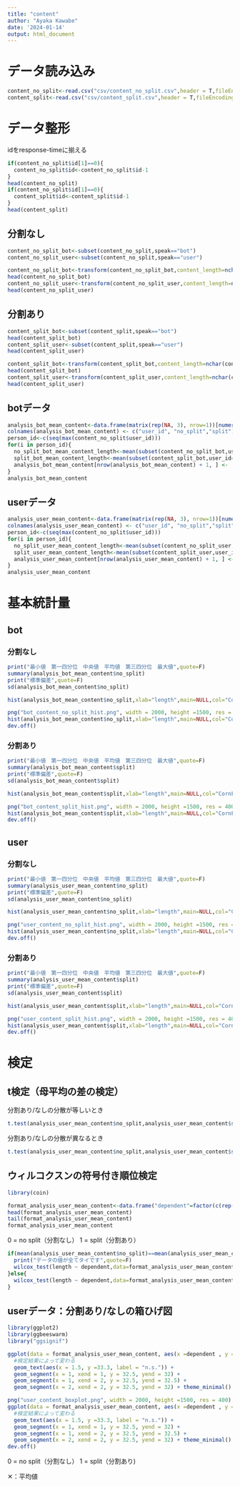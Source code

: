 ---
title: "content"
author: "Ayaka Kawabe"
date: '2024-01-14'
output: html_document
---
# データ読み込み

```{r}
content_no_split<-read.csv("csv/content_no_split.csv",header = T,fileEncoding = "cp932")
content_split<-read.csv("csv/content_split.csv",header = T,fileEncoding = "cp932")
```

# データ整形
idをresponse-timeに揃える
```{r}
if(content_no_split$id[1]==0){
  content_no_split$id<-content_no_split$id-1
}
head(content_no_split)
if(content_no_split$id[1]==0){
  content_split$id<-content_split$id-1
}
head(content_split)
```
## 分割なし
```{r}
content_no_split_bot<-subset(content_no_split,speak=="bot")
content_no_split_user<-subset(content_no_split,speak=="user")
```

```{r}
content_no_split_bot<-transform(content_no_split_bot,content_length=nchar(content_no_split_bot$content))
head(content_no_split_bot)
content_no_split_user<-transform(content_no_split_user,content_length=nchar(content_no_split_user$content))
head(content_no_split_user)
```

## 分割あり
```{r}
content_split_bot<-subset(content_split,speak=="bot")
head(content_split_bot)
content_split_user<-subset(content_split,speak=="user")
head(content_split_user)
```

```{r}
content_split_bot<-transform(content_split_bot,content_length=nchar(content_split_bot$content))
head(content_split_bot)
content_split_user<-transform(content_split_user,content_length=nchar(content_split_user$content))
head(content_split_user)
```

## botデータ

```{r}
analysis_bot_mean_content<-data.frame(matrix(rep(NA, 3), nrow=1))[numeric(0), ]
colnames(analysis_bot_mean_content) <- c("user_id", "no_split","split")
person_id<-c(seq(max(content_no_split$user_id)))
for(i in person_id){
  no_split_bot_mean_content_length<-mean(subset(content_no_split_bot,user_id==i)$content_length)
  split_bot_mean_content_length<-mean(subset(content_split_bot,user_id==i)$content_length)
  analysis_bot_mean_content[nrow(analysis_bot_mean_content) + 1, ] <-  c(i,no_split_bot_mean_content_length,split_bot_mean_content_length)
}
analysis_bot_mean_content
```

## userデータ

```{r}
analysis_user_mean_content<-data.frame(matrix(rep(NA, 3), nrow=1))[numeric(0), ]
colnames(analysis_user_mean_content) <- c("user_id", "no_split","split")
person_id<-c(seq(max(content_no_split$user_id)))
for(i in person_id){
  no_split_user_mean_content_length<-mean(subset(content_no_split_user,user_id==i)$content_length)
  split_user_mean_content_length<-mean(subset(content_split_user,user_id==i)$content_length)
  analysis_user_mean_content[nrow(analysis_user_mean_content) + 1, ] <-  c(i,no_split_user_mean_content_length,split_user_mean_content_length)
}
analysis_user_mean_content
```

# 基本統計量

## bot

### 分割なし
```{r}
print("最小値　第一四分位　中央値　平均値　第三四分位　最大値",quote=F)
summary(analysis_bot_mean_content$no_split)
print("標準偏差",quote=F)
sd(analysis_bot_mean_content$no_split)
```

```{r}
hist(analysis_bot_mean_content$no_split,xlab="length",main=NULL,col="CornFlowerBlue",breaks=seq(0,180,10))

png("bot_content_no_split_hist.png", width = 2000, height =1500, res = 400)
hist(analysis_bot_mean_content$no_split,xlab="length",main=NULL,col="CornFlowerBlue",breaks=seq(0,180,10))
dev.off()
```
### 分割あり
```{r}
print("最小値　第一四分位　中央値　平均値　第三四分位　最大値",quote=F)
summary(analysis_bot_mean_content$split)
print("標準偏差",quote=F)
sd(analysis_bot_mean_content$split)
```

```{r}
hist(analysis_bot_mean_content$split,xlab="length",main=NULL,col="CornFlowerBlue",breaks=seq(0,180,10))

png("bot_content_split_hist.png", width = 2000, height =1500, res = 400)
hist(analysis_bot_mean_content$split,xlab="length",main=NULL,col="CornFlowerBlue",breaks=seq(0,180,10))
dev.off()
```


## user

### 分割なし

```{r}
print("最小値　第一四分位　中央値　平均値　第三四分位　最大値",quote=F)
summary(analysis_user_mean_content$no_split)
print("標準偏差",quote=F)
sd(analysis_user_mean_content$no_split)
```

```{r}
hist(analysis_user_mean_content$no_split,xlab="length",main=NULL,col="CornFlowerBlue",breaks=seq(0,35,5))

png("user_content_no_split_hist.png", width = 2000, height =1500, res = 400)
hist(analysis_user_mean_content$no_split,xlab="length",main=NULL,col="CornFlowerBlue",breaks=seq(0,35,5))
dev.off()
```

### 分割あり

```{r}
print("最小値　第一四分位　中央値　平均値　第三四分位　最大値",quote=F)
summary(analysis_user_mean_content$split)
print("標準偏差",quote=F)
sd(analysis_user_mean_content$split)
```

```{r}
hist(analysis_user_mean_content$split,xlab="length",main=NULL,col="CornFlowerBlue",breaks=seq(0,35,5))

png("user_content_split_hist.png", width = 2000, height =1500, res = 400)
hist(analysis_user_mean_content$split,xlab="length",main=NULL,col="CornFlowerBlue",breaks=seq(0,35,5))
dev.off()
```

# 検定

## t検定（母平均の差の検定）

分割あり/なしの分散が等しいとき

```{r}
t.test(analysis_user_mean_content$no_split,analysis_user_mean_content$split,paired = T,alternative = "two.sided",var.equal = T,conf.level = 0.95)
```

分割あり/なしの分散が異なるとき
```{r}
t.test(analysis_user_mean_content$no_split,analysis_user_mean_content$split,paired = T,alternative = "two.sided",var.equal = F,conf.level = 0.95)
```
## ウィルコクスンの符号付き順位検定
```{r}
library(coin)
```

```{r}
format_analysis_user_mean_content<-data.frame("dependent"=factor(c(rep(0,max(analysis_user_mean_content$user_id)),rep(1,max(analysis_user_mean_content$user_id)))),"length"=as.integer(c(analysis_user_mean_content$no_split,analysis_user_mean_content$split)))
head(format_analysis_user_mean_content)
tail(format_analysis_user_mean_content)
format_analysis_user_mean_content
```

0 = no split（分割なし）
1 = split（分割あり）

```{r}
if(mean(analysis_user_mean_content$no_split)==mean(analysis_user_mean_content$split) && sd(analysis_user_mean_content$no_split)==sd(analysis_user_mean_content$split)){
  print("データの値が全てタイです",quote=F)
  wilcox_test(length ~ dependent,data=format_analysis_user_mean_content,paired = T,alternative = "two.sided")
}else{
  wilcox_test(length ~ dependent,data=format_analysis_user_mean_content,paired = T,alternative = "two.sided",distribution="exact")
}
```

## userデータ：分割あり/なしの箱ひげ図

```{r}
library(ggplot2)
library(ggbeeswarm)
library("ggsignif")
```

```{r}
ggplot(data = format_analysis_user_mean_content, aes(x =dependent , y = length, fill = dependent)) +stat_boxplot(geom = "errorbar", width = 0.2)+ geom_boxplot(outlier.color = "black")+ylab("length")+ stat_summary(geom = "point", shape = 4,fun = "mean", color = "red",size=3,stroke=1.2)+
  #検定結果によって変わる
  geom_text(aes(x = 1.5, y =33.3, label = "n.s.")) + 
  geom_segment(x = 1, xend = 1, y = 32.5, yend = 32) +
  geom_segment(x = 1, xend = 2, y = 32.5, yend = 32.5) +
  geom_segment(x = 2, xend = 2, y = 32.5, yend = 32) + theme_minimal()

png("user_content_boxplot.png", width = 2000, height =1500, res = 400)
ggplot(data = format_analysis_user_mean_content, aes(x =dependent , y = length, fill = dependent)) +stat_boxplot(geom = "errorbar", width = 0.2)+ geom_boxplot(outlier.color = "black")+ylab("length")+ stat_summary(geom = "point", shape = 4,fun = "mean", color = "red",size=3,stroke=1.2)+
  #検定結果によって変わる
  geom_text(aes(x = 1.5, y =33.3, label = "n.s.")) + 
  geom_segment(x = 1, xend = 1, y = 32.5, yend = 32) +
  geom_segment(x = 1, xend = 2, y = 32.5, yend = 32.5) +
  geom_segment(x = 2, xend = 2, y = 32.5, yend = 32) + theme_minimal()
dev.off()
```

0 = no split（分割なし）
1 = split（分割あり)

✕：平均値